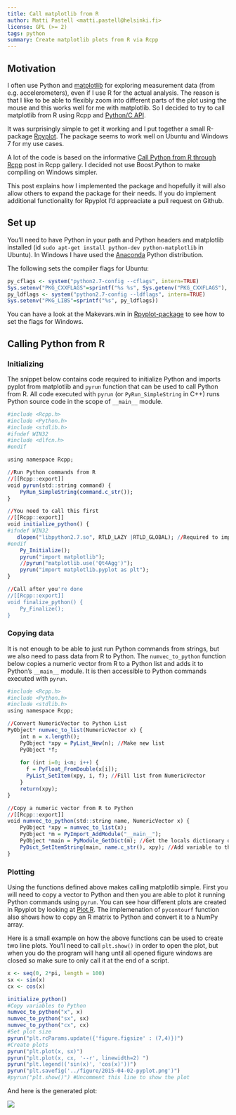 ```yaml
---
title: Call matplotlib from R
author: Matti Pastell <matti.pastell@helsinki.fi>
license: GPL (>= 2)
tags: python 
summary: Create matplotlib plots from R via Rcpp
---
```


## Motivation 

I often use Python and [matplotlib](http://matplotlib.org/) for
exploring measurement data (from e.g. accelerometers), even if I use R for
the actual analysis. The reason is that I like to be able to flexibly zoom
into different parts of the plot using the mouse and this works well for me
with matplotlib. So I decided to try to call matplotlib from R using Rcpp and
[Python/C API](https://docs.python.org/2/c-api/).

It was surprisingly simple to get it working and I put together a small
R-package [Rpyplot](https://github.com/mpastell/Rpyplot). The package seems
to work well on Ubuntu and Windows 7 for my use cases.

A lot of the code is based on the informative [Call Python from R through
Rcpp](https://gallery.rcpp.org/articles/rcpp-python/) post in Rcpp gallery. I
decided not use Boost.Python to make compiling on Windows simpler.

This post explains how I implemented the package and hopefully it will also
allow others to expand the package for their needs. If you do implement
additional functionality for Rpyplot I'd appreaciate a pull request on
Github.

## Set up
 
You'll need to have Python in your path and Python headers and matplotlib
installed (id `sudo apt-get install python-dev python-matplotlib` in
Ubuntu). In Windows I have used the
[Anaconda](https://store.continuum.io/cshop/anaconda/) Python distribution.

The following sets the compiler flags for Ubuntu:

```r
py_cflags <- system("python2.7-config --cflags", intern=TRUE)
Sys.setenv("PKG_CXXFLAGS"=sprintf("%s %s", Sys.getenv("PKG_CXXFLAGS"), py_cflags))
py_ldflags <- system("python2.7-config --ldflags", intern=TRUE)
Sys.setenv("PKG_LIBS"=sprintf("%s", py_ldflags))

```

You can have a look at the Makevars.win in [Rpyplot-package](https://github.com/mpastell/Rpyplot) to see how to set the flags for Windows.

## Calling Python from R

### Initializing

The snippet below contains code required to initialize Python and imports pyplot from matplotlib and `pyrun` function that can be used to call Python from R. All code executed with `pyrun` (or `PyRun_SimpleString` in C++) runs Python source code in the scope of `__main__` module.   


```r
#include <Rcpp.h>
#include <Python.h>
#include <stdlib.h>
#ifndef WIN32
#include <dlfcn.h>
#endif

using namespace Rcpp;

//Run Python commands from R
//[[Rcpp::export]]
void pyrun(std::string command) {
    PyRun_SimpleString(command.c_str());
}

//You need to call this first
//[[Rcpp::export]]
void initialize_python() {
#ifndef WIN32
   dlopen("libpython2.7.so", RTLD_LAZY |RTLD_GLOBAL); //Required to import matplotlib
#endif
    Py_Initialize();
    pyrun("import matplotlib");
    //pyrun("matplotlib.use('Qt4Agg')");
    pyrun("import matplotlib.pyplot as plt");
}

//Call after you're done
//[[Rcpp::export]]
void finalize_python() {
    Py_Finalize();
}
```

### Copying data

It is not enough to be able to just run Python commands from strings, but we also need to pass data from R to Python. The `numvec_to_python` function below copies a numeric vector from R to a Python list and adds it to Python's `__main__` module. It is then accessible to Python commands executed with `pyrun`.

```r
#include <Rcpp.h>
#include <Python.h>
#include <stdlib.h>
using namespace Rcpp;

//Convert NumericVector to Python List
PyObject* numvec_to_list(NumericVector x) {
    int n = x.length();
    PyObject *xpy = PyList_New(n); //Make new list
    PyObject *f;
    
    for (int i=0; i<n; i++) {
      f = PyFloat_FromDouble(x[i]);
      PyList_SetItem(xpy, i, f); //Fill list from NumericVector
    }   
    return(xpy);
}

//Copy a numeric vector from R to Python
//[[Rcpp::export]]
void numvec_to_python(std::string name, NumericVector x) {
    PyObject *xpy = numvec_to_list(x);
    PyObject *m = PyImport_AddModule("__main__");
    PyObject *main = PyModule_GetDict(m); //Get the locals dictionary of __main__ module
    PyDict_SetItemString(main, name.c_str(), xpy); //Add variable to that dictionary
}

```

### Plotting

Using the functions defined above makes calling matplotlib simple. First you
will need to copy a vector to Python and then you are able to plot it running
Python commands using `pyrun`. You can see how different plots are created in
Rpyplot by looking at [Plot.R](
https://github.com/mpastell/Rpyplot/blob/master/R/plot.R). The implemenation
of `pycontourf` function also shows how to copy an R matrix to Python and
convert it to a NumPy array.

Here is a small example on how the above functions can be used to create two
line plots. You'll need to call `plt.show()` in order to open the plot, but
when you do the program will hang until all opened figure windows are closed
so make sure to only call it at the end of a script.

```r
x <- seq(0, 2*pi, length = 100)
sx <- sin(x)
cx <- cos(x)

initialize_python()
#Copy variables to Python
numvec_to_python("x", x) 
numvec_to_python("sx", sx)
numvec_to_python("cx", cx)
#Set plot size
pyrun("plt.rcParams.update({'figure.figsize' : (7,4)})") 
#Create plots
pyrun("plt.plot(x, sx)")
pyrun("plt.plot(x, cx, '--r', linewidth=2) ")
pyrun("plt.legend(('sin(x)', 'cos(x)'))")
pyrun("plt.savefig('../figure/2015-04-02-pyplot.png')")
#pyrun("plt.show()") #Uncomment this line to show the plot
```
And here is the generated plot:

![](../figure/2015-04-02-pyplot.png)
